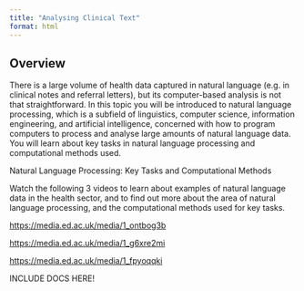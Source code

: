```yaml
---
title: "Analysing Clinical Text"
format: html
---
```


## **Overview**

There is a large volume of health data captured in natural language (e.g. in clinical notes and referral letters), but its computer-based analysis is not that straightforward. In this topic you will be introduced to natural language processing, which is a subfield of linguistics, computer science, information engineering, and artificial intelligence, concerned with how to program computers to process and analyse large amounts of natural language data. You will learn about key tasks in natural language processing and computational methods used. 

Natural Language Processing: Key Tasks and Computational Methods

Watch the following 3 videos to learn about examples of natural language data in the health sector, and to find out more about the area of natural language processing, and the computational methods used for key tasks.

<https://media.ed.ac.uk/media/1_ontbog3b>

<https://media.ed.ac.uk/media/1_g6xre2mi>

<https://media.ed.ac.uk/media/1_fpyoqqki>

INCLUDE DOCS HERE!
